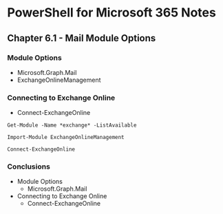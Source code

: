 # PowerShell for Microsoft 365 Notes
## Chapter 6.1 - Mail Module Options

### Module Options
* Microsoft.Graph.Mail
* ExchangeOnlineManagement

### Connecting to Exchange Online
* Connect-ExchangeOnline

```
Get-Module -Name *exchange* -ListAvailable

Import-Module ExchangeOnlineManagement

Connect-ExchangeOnline
```

### Conclusions
* Module Options
	* Microsoft.Graph.Mail
* Connecting to Exchange Online
	* Connect-ExchangeOnline